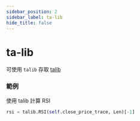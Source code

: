 ```yaml
---
sidebar_position: 2
sidebar_label: ta-lib
hide_title: false
---
```



# ta-lib

可使用 `talib` 存取 [talib](https://github.com/mrjbq7/ta-lib)

### 範例

使用 talib 計算 RSI

```python
rsi = talib.RSI(self.close_price_trace, Len)[-1]
```

